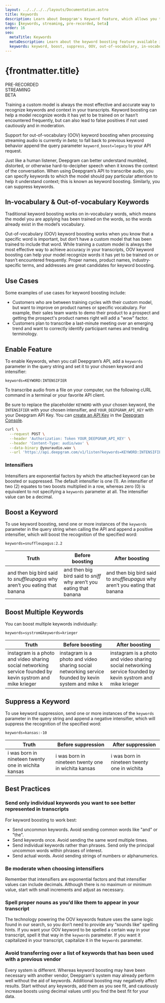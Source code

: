 ---
layout: ../../../../layouts/Documentation.astro
title: Keywords
description: Learn about Deepgram's Keyword feature, which allows you to boost or suppress Out-of-vocabulary (OOV) keywords in submitted audio.
tags: [keywords, streaming, pre-recorded, beta]
order: 16
seo:
  metaTitle: Keywords
  metaDescription: Learn about the keyword boosting feature available in Deepgram's API and understand how to use it to boost or suppress Out-of-vocabulary (OOV) keywords.
  keywords: keyword, boost, suppress, OOV, out-of-vocabulary, in-vocabulary, transcript, model, train
---

# {frontmatter.title}

<div class="badge">PRE-RECORDED</div>
<div class="badge">STREAMING</div>
<div class="badge">BETA</div>

<Alert type="warning">

Training a custom model is always the most effective and accurate way to recognize keywords and context in your transcripts. Keyword boosting can help a model recognize words it has yet to be trained on or hasn’t encountered frequently, but can also lead to false positives if not used cautiously and in moderation.

Support for out-of-vocabulary (OOV) keyword boosting when processing streaming audio is currently in _beta_; to fall back to previous keyword behavior append the query parameter `keyword_boost=legacy` to your API request.

</Alert>

Just like a human listener, Deepgram can better understand mumbled, distorted, or otherwise hard-to-decipher speech when it knows the context of the conversation. When using Deepgram’s API to transcribe audio, you can specify keywords to which the model should pay particular attention to help it understand context; this is known as keyword boosting. Similarly, you can suppress keywords.

## In-vocabulary & Out-of-vocabulary Keywords

Traditional keyword boosting works on in-vocabulary words, which means the model you are applying has been trained on the words, so the words already exist in the model’s vocabulary.

Out-of-vocabulary (OOV) keyword boosting works when you know that a specific word is important, but don’t have a custom model that has been trained to include that word. While training a custom model is always the most effective way to achieve accuracy in your transcripts, OOV keyword boosting can help your model recognize words it has yet to be trained on or hasn’t encountered frequently. Proper names, product names, industry-specific terms, and addresses are great candidates for keyword boosting.

## Use Cases

Some examples of use cases for keyword boosting include:

- Customers who are between training cycles with their custom model, but want to improve on product names or specific vocabulary. For example, their sales team wants to demo their product to a prospect and getting the prospect's product names right will add a "wow" factor.
- Customers plan to transcribe a last-minute meeting over an emerging trend and want to correctly identify participant names and trending terminology.

## Enable Feature

To enable Keywords, when you call Deepgram’s API, add a `keywords` parameter in the query string and set it to your chosen keyword and intensifier:

`keywords=KEYWORD:INTENSIFIER`

To transcribe audio from a file on your computer, run the following cURL command in a terminal or your favorite API client.

<Alert type="info">

Be sure to replace the placeholder `KEYWORD` with your chosen keyword, the `INTENSIFIER` with your chosen intensifier, and `YOUR_DEEPGRAM_API_KEY` with your Deepgram API Key. You can [create an API Key](/documentation/getting-started/authentication/#create-an-api-key) in the [Deepgram Console](https://console.deepgram.com).

</Alert>

<CodeGroup title="curl">

<CodeBlock label="curl" active>

```bash
curl \
  --request POST \
  --header 'Authorization: Token YOUR_DEEPGRAM_API_KEY' \
  --header 'Content-Type: audio/wav' \
  --data-binary @youraudio.wav \
  --url 'https://api.deepgram.com/v1/listen?keywords=KEYWORD:INTENSIFIER'
```

</CodeBlock>

</CodeGroup>

### Intensifiers

Intensifiers are exponential factors by which the attached keyword can be boosted or suppressed. The default intensifier is one (1). An intensifier of two (2) equates to two boosts multiplied in a row, whereas zero (0) is equivalent to not specifying a `keywords` parameter at all. The intensifier value can be a decimal.

## Boost a Keyword

To use keyword boosting, send one or more instances of the `keywords` parameter in the query string when calling the API and append a positive intensifier, which will boost the recognition of the specified word:

`keywords=snuffleupagus:2.2`

| Truth                                                                       | Before boosting                                                     | After boosting                                                              |
| --------------------------------------------------------------------------- | ------------------------------------------------------------------- | --------------------------------------------------------------------------- |
| and then big bird said to _snuffleupagus_ why aren’t you eating that banana | and then big bird said to _sniff_ why aren’t you eating that banana | and then big bird said to _snuffleupagus_ why aren’t you eating that banana |

## Boost Multiple Keywords

You can boost multiple keywords individually:

`keywords=systrom&keywords=krieger`

| Truth                                                                                                      | Before boosting                                                                                     | After boosting                                                                                             |
| ---------------------------------------------------------------------------------------------------------- | --------------------------------------------------------------------------------------------------- | ---------------------------------------------------------------------------------------------------------- |
| instagram is a photo and video sharing social networking service founded by kevin systrom and mike krieger | instagram is a photo and video sharing social networking service founded by kevin system and mike k | instagram is a photo and video sharing social networking service founded by kevin systrom and mike krieger |

## Suppress a Keyword

To use keyword suppression, send one or more instances of the `keywords` parameter in the query string and append a negative intensifier, which will suppress the recognition of the specified word:

`keywords=kansas:-10`

| Truth                                               | Before suppression                                  | After suppression                            |
| --------------------------------------------------- | --------------------------------------------------- | -------------------------------------------- |
| i was born in nineteen twenty one in wichita kansas | i was born in nineteen twenty one in wichita kansas | i was born in nineteen twenty one in wichita |

## Best Practices

### Send only individual keywords you want to see better represented in transcripts

For keyword boosting to work best:

- Send uncommon keywords. Avoid sending common words like "and" or "the".
- Send keywords once. Avoid sending the same word multiple times.
- Send individual keywords rather than phrases. Send only the principal uncommon words within phrases of interest.
- Send actual words. Avoid sending strings of numbers or alphanumerics.

### Be moderate when choosing intensifiers

Remember that intensifiers are exponential factors and that intensifier values can include decimals. Although there is no maximum or minimum value, start with small increments and adjust as necessary.

### Spell proper nouns as you’d like them to appear in your transcript

The technology powering the OOV keywords feature uses the same logic found in our search, so you don’t need to provide any “sounds like” spelling hints. If you want your OOV keyword to be spelled a certain way in your transcript, spell it that way in the `keywords` parameter. If you want it capitalized in your transcript, capitalize it in the `keywords` parameter.

### Avoid transferring over a list of keywords that has been used with a previous vendor

Every system is different. Whereas keyword boosting may have been necessary with another vendor, Deepgram's system may already perform well without the aid of keywords. Additional boosting may negatively affect results. Start without any keywords, add them as you see fit, and cautiously increase boosts using decimal values until you find the best fit for your data.
